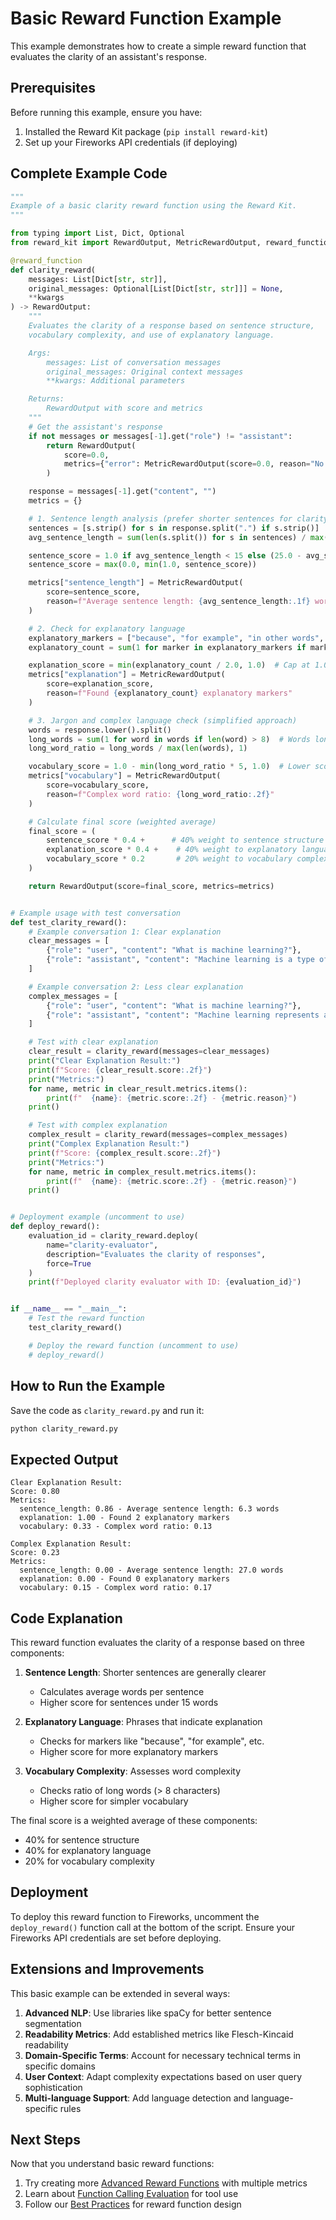 # Basic Reward Function Example

This example demonstrates how to create a simple reward function that evaluates the clarity of an assistant's response.

## Prerequisites

Before running this example, ensure you have:

1. Installed the Reward Kit package (`pip install reward-kit`)
2. Set up your Fireworks API credentials (if deploying)

## Complete Example Code

```python
"""
Example of a basic clarity reward function using the Reward Kit.
"""

from typing import List, Dict, Optional
from reward_kit import RewardOutput, MetricRewardOutput, reward_function

@reward_function
def clarity_reward(
    messages: List[Dict[str, str]],
    original_messages: Optional[List[Dict[str, str]]] = None,
    **kwargs
) -> RewardOutput:
    """
    Evaluates the clarity of a response based on sentence structure,
    vocabulary complexity, and use of explanatory language.

    Args:
        messages: List of conversation messages
        original_messages: Original context messages
        **kwargs: Additional parameters

    Returns:
        RewardOutput with score and metrics
    """
    # Get the assistant's response
    if not messages or messages[-1].get("role") != "assistant":
        return RewardOutput(
            score=0.0,
            metrics={"error": MetricRewardOutput(score=0.0, reason="No assistant response found")}
        )

    response = messages[-1].get("content", "")
    metrics = {}

    # 1. Sentence length analysis (prefer shorter sentences for clarity)
    sentences = [s.strip() for s in response.split(".") if s.strip()]
    avg_sentence_length = sum(len(s.split()) for s in sentences) / max(len(sentences), 1)

    sentence_score = 1.0 if avg_sentence_length < 15 else (25.0 - avg_sentence_length) / 10.0
    sentence_score = max(0.0, min(1.0, sentence_score))

    metrics["sentence_length"] = MetricRewardOutput(
        score=sentence_score,
        reason=f"Average sentence length: {avg_sentence_length:.1f} words"
    )

    # 2. Check for explanatory language
    explanatory_markers = ["because", "for example", "in other words", "specifically", "this means"]
    explanatory_count = sum(1 for marker in explanatory_markers if marker.lower() in response.lower())

    explanation_score = min(explanatory_count / 2.0, 1.0)  # Cap at 1.0
    metrics["explanation"] = MetricRewardOutput(
        score=explanation_score,
        reason=f"Found {explanatory_count} explanatory markers"
    )

    # 3. Jargon and complex language check (simplified approach)
    words = response.lower().split()
    long_words = sum(1 for word in words if len(word) > 8)  # Words longer than 8 chars
    long_word_ratio = long_words / max(len(words), 1)

    vocabulary_score = 1.0 - min(long_word_ratio * 5, 1.0)  # Lower score for more complex vocabulary
    metrics["vocabulary"] = MetricRewardOutput(
        score=vocabulary_score,
        reason=f"Complex word ratio: {long_word_ratio:.2f}"
    )

    # Calculate final score (weighted average)
    final_score = (
        sentence_score * 0.4 +      # 40% weight to sentence structure
        explanation_score * 0.4 +    # 40% weight to explanatory language
        vocabulary_score * 0.2       # 20% weight to vocabulary complexity
    )

    return RewardOutput(score=final_score, metrics=metrics)


# Example usage with test conversation
def test_clarity_reward():
    # Example conversation 1: Clear explanation
    clear_messages = [
        {"role": "user", "content": "What is machine learning?"},
        {"role": "assistant", "content": "Machine learning is a type of artificial intelligence. It uses data to learn patterns. For example, it can learn to recognize images of cats. This means computers can improve without being explicitly programmed."}
    ]

    # Example conversation 2: Less clear explanation
    complex_messages = [
        {"role": "user", "content": "What is machine learning?"},
        {"role": "assistant", "content": "Machine learning represents a computational methodology within the artificial intelligence domain that facilitates algorithmic pattern recognition through statistical approximation functions utilizing high-dimensional datasets for predictive extrapolation and classification tasks."}
    ]

    # Test with clear explanation
    clear_result = clarity_reward(messages=clear_messages)
    print("Clear Explanation Result:")
    print(f"Score: {clear_result.score:.2f}")
    print("Metrics:")
    for name, metric in clear_result.metrics.items():
        print(f"  {name}: {metric.score:.2f} - {metric.reason}")
    print()

    # Test with complex explanation
    complex_result = clarity_reward(messages=complex_messages)
    print("Complex Explanation Result:")
    print(f"Score: {complex_result.score:.2f}")
    print("Metrics:")
    for name, metric in complex_result.metrics.items():
        print(f"  {name}: {metric.score:.2f} - {metric.reason}")
    print()


# Deployment example (uncomment to use)
def deploy_reward():
    evaluation_id = clarity_reward.deploy(
        name="clarity-evaluator",
        description="Evaluates the clarity of responses",
        force=True
    )
    print(f"Deployed clarity evaluator with ID: {evaluation_id}")


if __name__ == "__main__":
    # Test the reward function
    test_clarity_reward()

    # Deploy the reward function (uncomment to use)
    # deploy_reward()
```

## How to Run the Example

Save the code as `clarity_reward.py` and run it:

```bash
python clarity_reward.py
```

## Expected Output

```
Clear Explanation Result:
Score: 0.80
Metrics:
  sentence_length: 0.86 - Average sentence length: 6.3 words
  explanation: 1.00 - Found 2 explanatory markers
  vocabulary: 0.33 - Complex word ratio: 0.13

Complex Explanation Result:
Score: 0.23
Metrics:
  sentence_length: 0.00 - Average sentence length: 27.0 words
  explanation: 0.00 - Found 0 explanatory markers
  vocabulary: 0.15 - Complex word ratio: 0.17
```

## Code Explanation

This reward function evaluates the clarity of a response based on three components:

1. **Sentence Length**: Shorter sentences are generally clearer
   - Calculates average words per sentence
   - Higher score for sentences under 15 words

2. **Explanatory Language**: Phrases that indicate explanation
   - Checks for markers like "because", "for example", etc.
   - Higher score for more explanatory markers

3. **Vocabulary Complexity**: Assesses word complexity
   - Checks ratio of long words (> 8 characters)
   - Higher score for simpler vocabulary

The final score is a weighted average of these components:
- 40% for sentence structure
- 40% for explanatory language
- 20% for vocabulary complexity

## Deployment

To deploy this reward function to Fireworks, uncomment the `deploy_reward()` function call at the bottom of the script. Ensure your Fireworks API credentials are set before deploying.

## Extensions and Improvements

This basic example can be extended in several ways:

1. **Advanced NLP**: Use libraries like spaCy for better sentence segmentation
2. **Readability Metrics**: Add established metrics like Flesch-Kincaid readability
3. **Domain-Specific Terms**: Account for necessary technical terms in specific domains
4. **User Context**: Adapt complexity expectations based on user query sophistication
5. **Multi-language Support**: Add language detection and language-specific rules

## Next Steps

Now that you understand basic reward functions:

1. Try creating more [Advanced Reward Functions](advanced_reward_functions.md) with multiple metrics
2. Learn about [Function Calling Evaluation](function_calling_evaluation.md) for tool use
3. Follow our [Best Practices](../tutorials/best_practices.md) for reward function design
